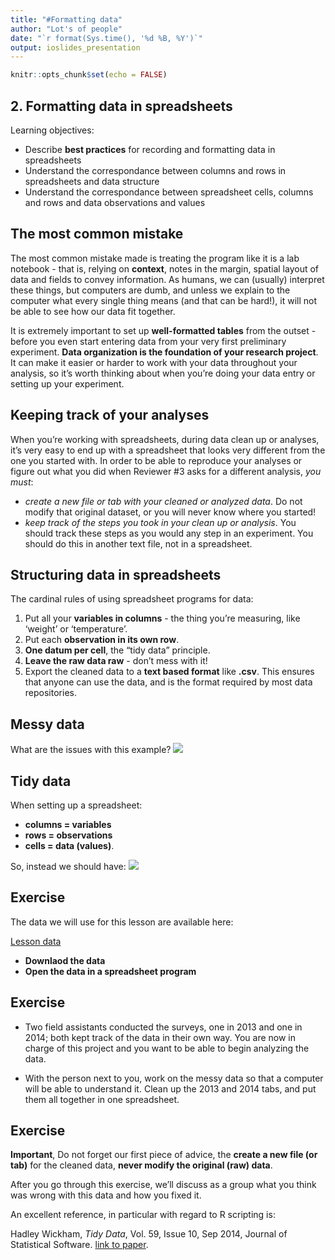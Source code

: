```yaml
---
title: "#Formatting data"
author: "Lot's of people"
date: "`r format(Sys.time(), '%d %B, %Y')`"
output: ioslides_presentation
---
```


```r
knitr::opts_chunk$set(echo = FALSE)
```

## 2. Formatting data in spreadsheets

Learning objectives:

* Describe **best practices** for recording and formatting data in spreadsheets
* Understand the correspondance between columns and rows in spreadsheets and data structure
* Understand the correspondance between spreadsheet cells, columns and rows and data observations and values


## The most common mistake

The most common mistake made is treating the program like it is a lab notebook - that is, relying on **context**, notes in the margin, spatial layout of data and fields to convey information. As humans, we can (usually) interpret these things, but computers are dumb, and unless we explain to the computer what every single thing means (and that can be hard!), it will not be able to see how our data fit together.

It is extremely important to set up **well-formatted tables** from the outset - before you even start entering data from your very first preliminary experiment. **Data organization is the foundation of your research project**. It can make it easier or harder to work with your data throughout your analysis, so it's worth thinking about when you're doing your data entry or setting up your experiment. 

## Keeping track of your analyses
When you're working with spreadsheets, during data clean up or analyses, it's very easy to end up with a spreadsheet that looks very different from the one you started with. In order to be able to reproduce your analyses or figure out what you did when Reviewer #3 asks for a different analysis, *you must*:

* *create a new file or tab with your cleaned or analyzed data*. Do not modify that original dataset, or you will never know where you started!
* *keep track of the steps you took in your clean up or analysis*. You should track these steps as you would any step in an experiment. You should do this in another text file, not in a spreadsheet.


## Structuring data in spreadsheets

The cardinal rules of using spreadsheet programs for data:

1. Put all your **variables in columns** - the thing you're measuring,
   like 'weight' or 'temperature'.
1. Put each **observation in its own row**.
1. **One datum per cell**, the "tidy data" principle.
1. **Leave the raw data raw** - don't mess with it!
1. Export the cleaned data to a **text based format** like **.csv**. This ensures that anyone can use the data, and is the format required by most data repositories.


## Messy data
What are the issues with this example?
![](fig/multiple-info.png)


## Tidy data
When setting up a spreadsheet:

* **columns = variables**
* **rows = observations**
* **cells = data (values)**.

So, instead we should have:
![](fig/single-info.png)


## Exercise
The data we will use for this lesson are available here:

[Lesson data](https://ndownloader.figshare.com/files/2252083) 

* **Downlaod the data**
* **Open the data in a spreadsheet program**


## Exercise
* Two field assistants conducted the surveys, one in 2013 and one in 2014; both kept track of the data in their own way. You are now in charge of this project and you want to be able to begin analyzing the data.

* With the person next to you, work on the messy data so that a computer will be able to understand it. Clean up the 2013 and 2014 tabs, and put them all together in one spreadsheet.


## Exercise
**Important**, Do not forget our first piece of advice, the **create a new file (or tab)** for the cleaned data, **never modify the original (raw) data**.

After you go through this exercise, we'll discuss as a group what you think was wrong with this data and how you fixed it.

An excellent reference, in particular with regard to R scripting is:

Hadley Wickham, *Tidy Data*, Vol. 59, Issue 10, Sep 2014, Journal of Statistical Software. [link to paper](http://www.jstatsoft.org/v59/i10).
